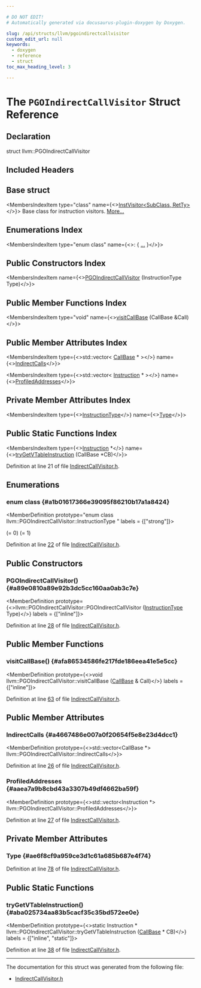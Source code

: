 ```yaml
---

# DO NOT EDIT!
# Automatically generated via docusaurus-plugin-doxygen by Doxygen.

slug: /api/structs/llvm/pgoindirectcallvisitor
custom_edit_url: null
keywords:
  - doxygen
  - reference
  - struct
toc_max_heading_level: 3

---
```





# The `PGOIndirectCallVisitor` Struct Reference

<DoxygenPage pluginConfig={pluginConfig}>



## Declaration

<CodeBlock>struct llvm::PGOIndirectCallVisitor</CodeBlock>

## Included Headers

<IncludesList>
<IncludesListItem
  filePath="llvm/Analysis/IndirectCallVisitor.h"
  permalink="/docs/api/files/include/include/llvm/include/llvm/analysis/indirectcallvisitor-h"
  isLocal="true" />
</IncludesList>

## Base struct

<MembersIndex>

<MembersIndexItem
  type="class"
  name={<><a href="/docs/api/classes/llvm/instvisitor">InstVisitor&lt;SubClass, RetTy&gt;</a></>}>
Base class for instruction visitors. <a href="/docs/api/classes/llvm/instvisitor/#details">More...</a>
</MembersIndexItem>

</MembersIndex>

## Enumerations Index

<MembersIndex>

<MembersIndexItem
  type="enum class"
  name={<>:  &#123; <a href="#a1b01617366e39095f86210b17a1a8424">...</a> &#125;</>}>
</MembersIndexItem>

</MembersIndex>

## Public Constructors Index

<MembersIndex>

<MembersIndexItem
  name={<><a href="#a89e0810a89e92b3dc5cc160aa0ab3c7e">PGOIndirectCallVisitor</a> (InstructionType Type)</>}>
</MembersIndexItem>

</MembersIndex>

## Public Member Functions Index

<MembersIndex>

<MembersIndexItem
  type="void"
  name={<><a href="#afa86534586fe217fde186eea41e5e5cc">visitCallBase</a> (CallBase &amp;Call)</>}>
</MembersIndexItem>

</MembersIndex>

## Public Member Attributes Index

<MembersIndex>

<MembersIndexItem
  type={<>std::vector&lt; <a href="/docs/api/classes/llvm/callbase">CallBase</a> &#42; &gt;</>}
  name={<><a href="#a4667486e007a0f20654f5e8e23d4dcc1">IndirectCalls</a></>}>
</MembersIndexItem>

<MembersIndexItem
  type={<>std::vector&lt; <a href="/docs/api/classes/llvm/instruction">Instruction</a> &#42; &gt;</>}
  name={<><a href="#aaea7a9b8cbd43a3307b49df4662ba59f">ProfiledAddresses</a></>}>
</MembersIndexItem>

</MembersIndex>

## Private Member Attributes Index

<MembersIndex>

<MembersIndexItem
  type={<><a href="#a1b01617366e39095f86210b17a1a8424">InstructionType</a></>}
  name={<><a href="#ae6f8cf9a959ce3d1c61a685b687e4f74">Type</a></>}>
</MembersIndexItem>

</MembersIndex>

## Public Static Functions Index

<MembersIndex>

<MembersIndexItem
  type={<><a href="/docs/api/classes/llvm/instruction">Instruction</a> &#42;</>}
  name={<><a href="#aba025734aa83b5cacf35c35bd572ee0e">tryGetVTableInstruction</a> (CallBase &#42;CB)</>}>
</MembersIndexItem>

</MembersIndex>


Definition at line 21 of file <a href="/docs/api/files/include/include/llvm/include/llvm/analysis/indirectcallvisitor-h">IndirectCallVisitor.h</a>.

<SectionDefinition>

## Enumerations

### enum class  {#a1b01617366e39095f86210b17a1a8424}

<MemberDefinition
  prototype="enum class llvm::PGOIndirectCallVisitor::InstructionType "
 labels = {["strong"]}>

<EnumerationList title="Enumeration values">

<Link id="a1b01617366e39095f86210b17a1a8424ade0376519bbee8b15b5cccfead8ead5f" />
<EnumerationListItem name="kIndirectCall">
 (= 0)
</EnumerationListItem>

<Link id="a1b01617366e39095f86210b17a1a8424a75f1d873688b0e72f4f4bde8e96ec560" />
<EnumerationListItem name="kVTableVal">
 (= 1)
</EnumerationListItem>

</EnumerationList>

Definition at line <a href="/docs/api/files/include/include/llvm/include/llvm/analysis/indirectcallvisitor-h/#l00022">22</a> of file <a href="/docs/api/files/include/include/llvm/include/llvm/analysis/indirectcallvisitor-h">IndirectCallVisitor.h</a>.
</MemberDefinition>

</SectionDefinition>

<SectionDefinition>

## Public Constructors

### PGOIndirectCallVisitor() {#a89e0810a89e92b3dc5cc160aa0ab3c7e}

<MemberDefinition
  prototype={<>llvm::PGOIndirectCallVisitor::PGOIndirectCallVisitor (<a href="#a1b01617366e39095f86210b17a1a8424">InstructionType</a> Type)</>}
  labels = {["inline"]}>

Definition at line <a href="/docs/api/files/include/include/llvm/include/llvm/analysis/indirectcallvisitor-h/#l00028">28</a> of file <a href="/docs/api/files/include/include/llvm/include/llvm/analysis/indirectcallvisitor-h">IndirectCallVisitor.h</a>.
</MemberDefinition>

</SectionDefinition>

<SectionDefinition>

## Public Member Functions

### visitCallBase() {#afa86534586fe217fde186eea41e5e5cc}

<MemberDefinition
  prototype={<>void llvm::PGOIndirectCallVisitor::visitCallBase (<a href="/docs/api/classes/llvm/callbase">CallBase</a> &amp; Call)</>}
  labels = {["inline"]}>

Definition at line <a href="/docs/api/files/include/include/llvm/include/llvm/analysis/indirectcallvisitor-h/#l00063">63</a> of file <a href="/docs/api/files/include/include/llvm/include/llvm/analysis/indirectcallvisitor-h">IndirectCallVisitor.h</a>.
</MemberDefinition>

</SectionDefinition>

<SectionDefinition>

## Public Member Attributes

### IndirectCalls {#a4667486e007a0f20654f5e8e23d4dcc1}

<MemberDefinition
  prototype={<>std::vector&lt;CallBase &#42;&gt; llvm::PGOIndirectCallVisitor::IndirectCalls</>}>

Definition at line <a href="/docs/api/files/include/include/llvm/include/llvm/analysis/indirectcallvisitor-h/#l00026">26</a> of file <a href="/docs/api/files/include/include/llvm/include/llvm/analysis/indirectcallvisitor-h">IndirectCallVisitor.h</a>.
</MemberDefinition>

### ProfiledAddresses {#aaea7a9b8cbd43a3307b49df4662ba59f}

<MemberDefinition
  prototype={<>std::vector&lt;Instruction &#42;&gt; llvm::PGOIndirectCallVisitor::ProfiledAddresses</>}>

Definition at line <a href="/docs/api/files/include/include/llvm/include/llvm/analysis/indirectcallvisitor-h/#l00027">27</a> of file <a href="/docs/api/files/include/include/llvm/include/llvm/analysis/indirectcallvisitor-h">IndirectCallVisitor.h</a>.
</MemberDefinition>

</SectionDefinition>

<SectionDefinition>

## Private Member Attributes

### Type {#ae6f8cf9a959ce3d1c61a685b687e4f74}

<MemberDefinition
  prototype="InstructionType llvm::PGOIndirectCallVisitor::Type">

Definition at line <a href="/docs/api/files/include/include/llvm/include/llvm/analysis/indirectcallvisitor-h/#l00078">78</a> of file <a href="/docs/api/files/include/include/llvm/include/llvm/analysis/indirectcallvisitor-h">IndirectCallVisitor.h</a>.
</MemberDefinition>

</SectionDefinition>

<SectionDefinition>

## Public Static Functions

### tryGetVTableInstruction() {#aba025734aa83b5cacf35c35bd572ee0e}

<MemberDefinition
  prototype={<>static Instruction &#42; llvm::PGOIndirectCallVisitor::tryGetVTableInstruction (<a href="/docs/api/classes/llvm/callbase">CallBase</a> &#42; CB)</>}
  labels = {["inline", "static"]}>

Definition at line <a href="/docs/api/files/include/include/llvm/include/llvm/analysis/indirectcallvisitor-h/#l00038">38</a> of file <a href="/docs/api/files/include/include/llvm/include/llvm/analysis/indirectcallvisitor-h">IndirectCallVisitor.h</a>.
</MemberDefinition>

</SectionDefinition>

<hr/>

The documentation for this struct was generated from the following file:

<ul>
<li><a href="/docs/api/files/include/include/llvm/include/llvm/analysis/indirectcallvisitor-h">IndirectCallVisitor.h</a></li>
</ul>

</DoxygenPage>
